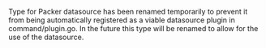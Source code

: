 <!-- Code generated from the comments of the DeactivatedDatasource struct in datasource/packer-image-iteration/data.go; DO NOT EDIT MANUALLY -->

Type for Packer datasource has been renamed temporarily to prevent it from being
automatically registered as a viable datasource plugin in command/plugin.go.
In the future this type will be renamed to allow for the use of the datasource.

<!-- End of code generated from the comments of the DeactivatedDatasource struct in datasource/packer-image-iteration/data.go; -->
